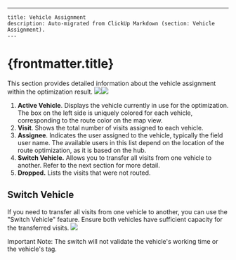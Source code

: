 ---
    title: Vehicle Assignment
    description: Auto-migrated from ClickUp Markdown (section: Vehicle Assignment).
    ---

# {frontmatter.title}

This section provides detailed information about the vehicle assignment within the optimization result.
![](https://t3837933.p.clickup-attachments.com/t3837933/68a56392-537a-4b11-af8f-852b9f664bcf/image.png)![](https://t3837933.p.clickup-attachments.com/t3837933/e00791ef-f01b-4d25-94c1-6142d6f537cb/image.png)

1. **Active Vehicle**. Displays the vehicle currently in use for the optimization. The box on the left side is uniquely colored for each vehicle, corresponding to the route color on the map view.
2. **Visit**. Shows the total number of visits assigned to each vehicle.
3. **Assignee**. Indicates the user assigned to the vehicle, typically the field user name. The available users in this list depend on the location of the route optimization, as it is based on the hub.
4. **Switch Vehicle.** Allows you to transfer all visits from one vehicle to another. Refer to the next section for more detail.
5. **Dropped.** Lists the visits that were not routed.
## Switch Vehicle
If you need to transfer all visits from one vehicle to another, you can use the "Switch Vehicle" feature. Ensure both vehicles have sufficient capacity for the transferred visits.
![](https://t3837933.p.clickup-attachments.com/t3837933/f6a02a40-92ca-4a13-885b-8d6f4b6308e3/image.png)

Important Note:
The switch will not validate the vehicle's working time or the vehicle's tag.
